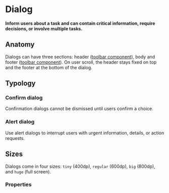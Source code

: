 # Dialog <ReactStabilityFlag status="unstable" />

**Inform users about a task and can contain critical information, require decisions, or involve multiple tasks.**

<DemoBlock demo="default" hasPlayButton />

## Anatomy

Dialogs can have three sections: header ([toolbar component](/product/components/toolbar)), body and footer ([toolbar component](/product/components/toolbar)).
On user scroll, the header stays fixed on top and the footer at the bottom of the dialog.

## Typology

### Confirm dialog

Confirmation dialogs cannot be dismissed until users confirm a choice.

<DemoBlock demo="confirm" hasPlayButton />

### Alert dialog

Use alert dialogs to interrupt users with urgent information, details, or action requests.

<DemoBlock demo="alert" hasPlayButton />

## Sizes

Dialogs come in four sizes: `tiny` (400dp), `regular` (600dp), `big` (800dp), and `huge` (full screen).

<DemoBlock demo="sizes" hasPlayButton />

### Properties

<PropTable component="Dialog" />
